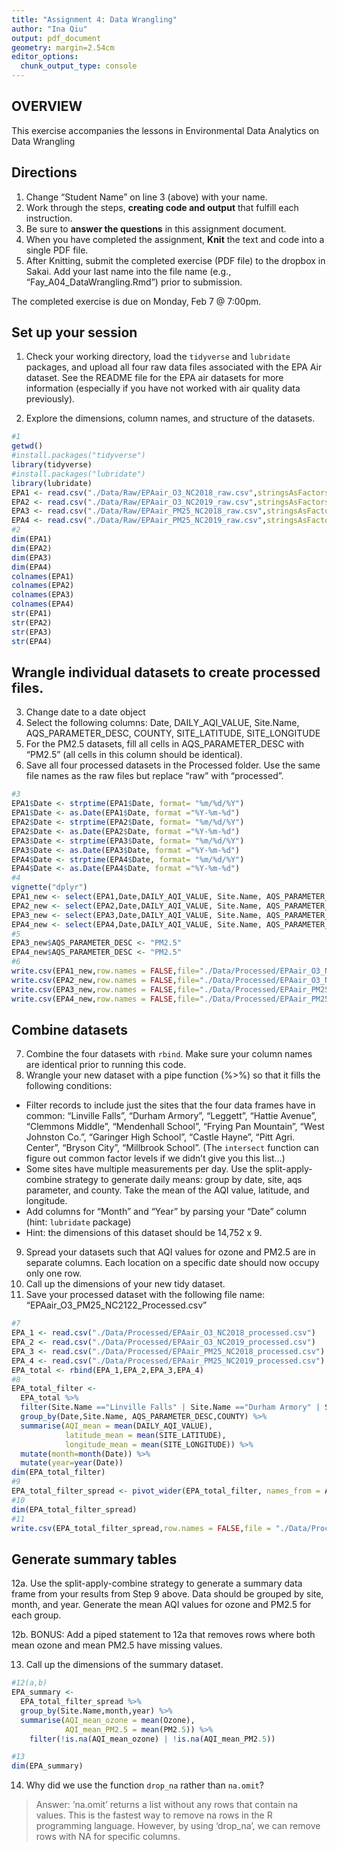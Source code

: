 ```yaml
---
title: "Assignment 4: Data Wrangling"
author: "Ina Qiu"
output: pdf_document
geometry: margin=2.54cm
editor_options: 
  chunk_output_type: console
---
```


## OVERVIEW

This exercise accompanies the lessons in Environmental Data Analytics on Data Wrangling 

## Directions
1. Change "Student Name" on line 3 (above) with your name.
2. Work through the steps, **creating code and output** that fulfill each instruction.
3. Be sure to **answer the questions** in this assignment document.
4. When you have completed the assignment, **Knit** the text and code into a single PDF file.
5. After Knitting, submit the completed exercise (PDF file) to the dropbox in Sakai. Add your last name into the file name (e.g., "Fay_A04_DataWrangling.Rmd") prior to submission.

The completed exercise is due on Monday, Feb 7 @ 7:00pm.

## Set up your session 
1. Check your working directory, load the `tidyverse` and `lubridate` packages, and upload all four raw data files associated with the EPA Air dataset. See the README file for the EPA air datasets for more information (especially if you have not worked with air quality data previously). 

2. Explore the dimensions, column names, and structure of the datasets. 

```r
#1
getwd()
#install.packages("tidyverse")
library(tidyverse)
#install.packages("lubridate")
library(lubridate)
EPA1 <- read.csv("./Data/Raw/EPAair_O3_NC2018_raw.csv",stringsAsFactors = TRUE)
EPA2 <- read.csv("./Data/Raw/EPAair_O3_NC2019_raw.csv",stringsAsFactors = TRUE)
EPA3 <- read.csv("./Data/Raw/EPAair_PM25_NC2018_raw.csv",stringsAsFactors = TRUE)
EPA4 <- read.csv("./Data/Raw/EPAair_PM25_NC2019_raw.csv",stringsAsFactors = TRUE)
#2
dim(EPA1)
dim(EPA2)
dim(EPA3)
dim(EPA4)
colnames(EPA1)
colnames(EPA2)
colnames(EPA3)
colnames(EPA4)
str(EPA1)
str(EPA2)
str(EPA3)
str(EPA4)
```

## Wrangle individual datasets to create processed files.
3. Change date to a date object
4. Select the following columns: Date, DAILY_AQI_VALUE, Site.Name, AQS_PARAMETER_DESC, COUNTY, SITE_LATITUDE, SITE_LONGITUDE
5. For the PM2.5 datasets, fill all cells in AQS_PARAMETER_DESC with "PM2.5" (all cells in this column should be identical).
6. Save all four processed datasets in the Processed folder. Use the same file names as the raw files but replace "raw" with "processed".

```r
#3
EPA1$Date <- strptime(EPA1$Date, format= "%m/%d/%Y")
EPA1$Date <- as.Date(EPA1$Date, format ="%Y-%m-%d")
EPA2$Date <- strptime(EPA2$Date, format= "%m/%d/%Y")
EPA2$Date <- as.Date(EPA2$Date, format ="%Y-%m-%d")
EPA3$Date <- strptime(EPA3$Date, format= "%m/%d/%Y")
EPA3$Date <- as.Date(EPA3$Date, format ="%Y-%m-%d")
EPA4$Date <- strptime(EPA4$Date, format= "%m/%d/%Y")
EPA4$Date <- as.Date(EPA4$Date, format ="%Y-%m-%d")
#4
vignette("dplyr")
EPA1_new <- select(EPA1,Date,DAILY_AQI_VALUE, Site.Name, AQS_PARAMETER_DESC, COUNTY, SITE_LATITUDE, SITE_LONGITUDE)
EPA2_new <- select(EPA2,Date,DAILY_AQI_VALUE, Site.Name, AQS_PARAMETER_DESC, COUNTY, SITE_LATITUDE, SITE_LONGITUDE)
EPA3_new <- select(EPA3,Date,DAILY_AQI_VALUE, Site.Name, AQS_PARAMETER_DESC, COUNTY, SITE_LATITUDE, SITE_LONGITUDE)
EPA4_new <- select(EPA4,Date,DAILY_AQI_VALUE, Site.Name, AQS_PARAMETER_DESC, COUNTY, SITE_LATITUDE, SITE_LONGITUDE)
#5
EPA3_new$AQS_PARAMETER_DESC <- "PM2.5"
EPA4_new$AQS_PARAMETER_DESC <- "PM2.5"
#6
write.csv(EPA1_new,row.names = FALSE,file="./Data/Processed/EPAair_O3_NC2018_processed.csv")
write.csv(EPA2_new,row.names = FALSE,file="./Data/Processed/EPAair_O3_NC2019_processed.csv")
write.csv(EPA3_new,row.names = FALSE,file="./Data/Processed/EPAair_PM25_NC2018_processed.csv")
write.csv(EPA4_new,row.names = FALSE,file="./Data/Processed/EPAair_PM25_NC2019_processed.csv")
```


## Combine datasets
7. Combine the four datasets with `rbind`. Make sure your column names are identical prior to running this code. 
8. Wrangle your new dataset with a pipe function (%>%) so that it fills the following conditions: 

* Filter records to include just the sites that the four data frames have in common: "Linville Falls", "Durham Armory", "Leggett", "Hattie Avenue", "Clemmons Middle", "Mendenhall School", "Frying Pan Mountain", "West Johnston Co.", "Garinger High School", "Castle Hayne", "Pitt Agri. Center", "Bryson City", "Millbrook School". (The `intersect` function can figure out common factor levels if we didn't give you this list...)
* Some sites have multiple measurements per day. Use the split-apply-combine strategy to generate daily means: group by date, site, aqs parameter, and county. Take the mean of the AQI value, latitude, and longitude.
* Add columns for "Month" and "Year" by parsing your "Date" column (hint: `lubridate` package)
* Hint: the dimensions of this dataset should be 14,752 x 9.

9. Spread your datasets such that AQI values for ozone and PM2.5 are in separate columns. Each location on a specific date should now occupy only one row.
10. Call up the dimensions of your new tidy dataset.
11. Save your processed dataset with the following file name: "EPAair_O3_PM25_NC2122_Processed.csv"

```r
#7
EPA_1 <- read.csv("./Data/Processed/EPAair_O3_NC2018_processed.csv")
EPA_2 <- read.csv("./Data/Processed/EPAair_O3_NC2019_processed.csv")
EPA_3 <- read.csv("./Data/Processed/EPAair_PM25_NC2018_processed.csv")
EPA_4 <- read.csv("./Data/Processed/EPAair_PM25_NC2019_processed.csv")
EPA_total <- rbind(EPA_1,EPA_2,EPA_3,EPA_4)
#8
EPA_total_filter <-
  EPA_total %>%
  filter(Site.Name =="Linville Falls" | Site.Name =="Durham Armory" | Site.Name =="Leggett" | Site.Name =="Hattie Avenue" | Site.Name=="Clemmons Middle" | Site.Name =="Mendenhall School" | Site.Name=="Frying Pan Mountain" | Site.Name=="West Johnston Co." | Site.Name =="Garinger High School" | Site.Name=="Castle Hayne" | Site.Name=="Pitt Agri. Center" | Site.Name =="Bryson City" | Site.Name =="Millbrook School") %>%
  group_by(Date,Site.Name, AQS_PARAMETER_DESC,COUNTY) %>%
  summarise(AQI_mean = mean(DAILY_AQI_VALUE),
            latitude_mean = mean(SITE_LATITUDE),
            longitude_mean = mean(SITE_LONGITUDE)) %>%
  mutate(month=month(Date)) %>%
  mutate(year=year(Date))
dim(EPA_total_filter)
#9
EPA_total_filter_spread <- pivot_wider(EPA_total_filter, names_from = AQS_PARAMETER_DESC, values_from = AQI_mean)
#10
dim(EPA_total_filter_spread)
#11
write.csv(EPA_total_filter_spread,row.names = FALSE,file = "./Data/Processed/EPAair_O3_PM25_NC2122_Processed.csv")
```


## Generate summary tables
12a. Use the split-apply-combine strategy to generate a summary data frame from your results from Step 9 above. Data should be grouped by site, month, and year. Generate the mean AQI values for ozone and PM2.5 for each group. 

12b. BONUS: Add a piped statement to 12a that removes rows where both mean ozone and mean PM2.5 have missing values. 

13. Call up the dimensions of the summary dataset.


```r
#12(a,b)
EPA_summary <- 
  EPA_total_filter_spread %>%
  group_by(Site.Name,month,year) %>%
  summarise(AQI_mean_ozone = mean(Ozone),
            AQI_mean_PM2.5 = mean(PM2.5)) %>%
    filter(!is.na(AQI_mean_ozone) | !is.na(AQI_mean_PM2.5))

#13
dim(EPA_summary)
```

14. Why did we use the function `drop_na` rather than `na.omit`?

> Answer: 'na.omit' returns a list without any rows that contain na values. This is the fastest way to remove na rows in the R programming language. However, by using 'drop_na', we can remove rows with NA for specific columns.
